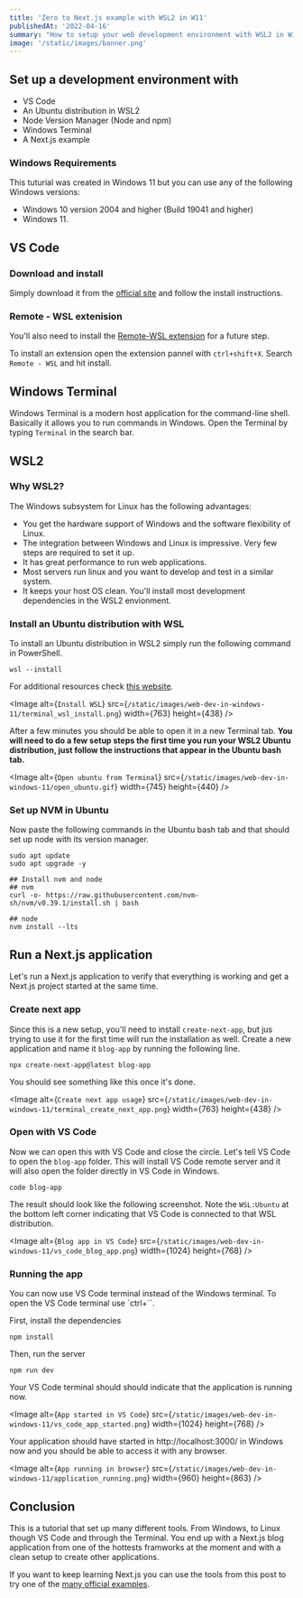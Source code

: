 ```yaml
---
title: 'Zero to Next.js example with WSL2 in W11'
publishedAt: '2022-04-16'
summary: "How to setup your web development environment with WSL2 in Windows 11 to run a Next.js example."
image: '/static/images/banner.png'
---
```


## Set up a development environment with
- VS Code
- An Ubuntu distribution in WSL2
- Node Version Manager (Node and npm)
- Windows Terminal
- A Next.js example

### Windows Requirements
This tuturial was created in Windows 11 but you can use any of the following Windows versions:
- Windows 10 version 2004 and higher (Build 19041 and higher)
- Windows 11.

## VS Code
### Download and install 
Simply download it from the [official site](https://code.visualstudio.com/download) and follow the install instructions.

### Remote - WSL extenision
You'll also need to install the [Remote-WSL extension](https://marketplace.visualstudio.com/items?itemName=ms-vscode-remote.remote-wsl) for a future step.

To install an extension open the extension pannel with `ctrl+shift+X`. Search `Remote - WSL` and hit install.

## Windows Terminal
Windows Terminal is a modern host application for the command-line shell. Basically it allows you to run commands in Windows. 
Open the Terminal by typing `Terminal` in the search bar.

## WSL2
### Why WSL2?
The Windows subsystem for Linux has the following advantages:
- You get the hardware support of Windows and the software flexibility of Linux.
- The integration between Windows and Linux is impressive. Very few steps are required to set it up.
- It has great performance to run web applications.
- Most servers run linux and you want to develop and test in a similar system.
- It keeps your host OS clean. You'll install most development dependencies in the WSL2 envionment.

### Install an Ubuntu distribution with WSL 
To install an Ubuntu distribution in WSL2 simply run the following command in PowerShell.
```PowerShell:PowerShell
wsl --install
```
For additional resources check [this website](https://docs.microsoft.com/en-us/windows/wsl/install).

<Image
  alt={`Install WSL`}
  src={`/static/images/web-dev-in-windows-11/terminal_wsl_install.png`}
  width={763}
  height={438}
/>

After a few minutes you should be able to open it in a new Terminal tab.
**You will need to do a few setup steps the first time you run your WSL2 Ubuntu distribution, just follow the instructions that appear in the Ubuntu bash tab.**

<Image
  alt={`Open ubuntu from Terminal`}
  src={`/static/images/web-dev-in-windows-11/open_ubuntu.gif`}
  width={745}
  height={440}
/>

### Set up NVM in Ubuntu
Now paste the following commands in the Ubuntu bash tab and that should set up node with its version manager.
```Bash:Bash
sudo apt update
sudo apt upgrade -y

## Install nvm and node
## nvm
curl -o- https://raw.githubusercontent.com/nvm-sh/nvm/v0.39.1/install.sh | bash

## node
nvm install --lts
```

## Run a Next.js application
Let's run a Next.js application to verify that everything is working and get a Next.js project started at the same time.

### Create next app
Since this is a new setup, you'll need to install `create-next-app`, but jus trying to use it for the first time will run the installation as well. Create a new application and name it `blog-app` by running the following line.

```Bash:Bash
npx create-next-app@latest blog-app
```
You should see something like this once it's done.

<Image
  alt={`Create next app usage`}
  src={`/static/images/web-dev-in-windows-11/terminal_create_next_app.png`}
  width={763}
  height={438}
/>


### Open with VS Code
Now we can open this with VS Code and close the circle. Let's tell VS Code to open the `blog-app` folder. This will install VS Code remote server and it will also open the folder directly in VS Code in Windows.

```Bash:Bash
code blog-app
```

The result should look like the following screenshot. Note the `WSL:Ubuntu` at the bottom left corner indicating that VS Code is connected to that WSL distribution.


<Image
  alt={`Blog app in VS Code`}
  src={`/static/images/web-dev-in-windows-11/vs_code_blog_app.png`}
  width={1024}
  height={768}
/>

### Running the app
You can now use VS Code terminal instead of the Windows terminal. To open the VS Code terminal use `ctrl+\``.

First, install the dependencies
```Bash:Bash
npm install
```
Then, run the server
```Bash:Bash
npm run dev
```
Your VS Code terminal should should indicate that the application is running now.

<Image
  alt={`App started in VS Code`}
  src={`/static/images/web-dev-in-windows-11/vs_code_app_started.png`}
  width={1024}
  height={768}
/>

Your application should have started in http://localhost:3000/ in Windows now and you should be able to access it with any browser.

<Image
  alt={`App running in browser`}
  src={`/static/images/web-dev-in-windows-11/application_running.png`}
  width={960}
  height={863}
/>

## Conclusion
This is a tutorial that set up many different tools. From Windows, to Linux though VS Code and through the Terminal. You end up with a Next.js blog application from one of the hottests framworks at the moment and with a clean setup to create other applications.

If you want to keep learning Next.js you can use the tools from this post to try one of the [many official examples](https://nextjs.org/examples).
